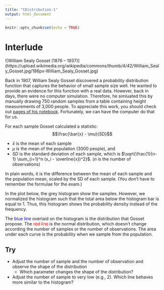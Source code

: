 ```yaml
---
title: "tDistribution-1"
output: html_document
---
```


```r
knitr::opts_chunk$set(echo = TRUE)
```

# Interlude

![William Sealy Gosset (1876 – 1937)]
   (https://upload.wikimedia.org/wikipedia/commons/thumb/4/42/William_Sealy_Gosset.jpg/186px-William_Sealy_Gosset.jpg)

Back in 1907, William Sealy Gosset discovered a probability distribution function that captures the behavior of small sample size well.
He wanted to provide an evidence for this function with a real data.
However, back in days, there were no computer simulation.
Therefore, he simluated this by manually drawing 750 random samples from a table containing height measurements of 3,000 people.
To appreciate this work, you should check out [pages of his notebook](http://www.medicine.mcgill.ca/epidemiology/hanley/Student/750samplesOf4/).
Fortunately, we can have the computer do that for us.

For each sample Gosset calculated a statistic: 
$$\frac{\bar{x} - \mu}{SD}$$

* $\bar{x}$ is the mean of each sample
* $\mu$ is the mean of the population (3000 people), and 
* $SD$ is the standard deviation of each sample, which is $\sqrt{\frac{1}{n-1} \sum_{i=1}^n (x_i - \overline{x})^2}$. ($n$ is the number of observations)

In plain words, it is the difference between the mean of each sample and the population mean, scaled by the SD of each sample.
(You don't have to remember the formulae for the exam.)


In the plot below, the grey histogram show the samples. However, we normalized the histogram such that the total area below the histogram bar is equal to 1.
Thus, this histogram shows the probability density instead of the frequency.

The <span style="color:blue">blue line</span> overlaid on the histogram is the distribution that Gosset propose. 
The <span style="color:red">red line</span> is the normal distribution, which doesn't change according the number of samples or the number of observations.
The area under each curve is the probability when we sample from the population.

## Try

* Adjust the number of sample and the number of observation and observe the shape of the distribution
   * Which parameter changes the shape of the distribution?
* Adjust the number of sample to very low (e.g., 2). Which line behaves more similar to the histogram?